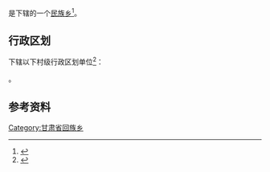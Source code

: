 {{中国乡级行政区|62/08/24/202/000}}

'''{{PAGENAMEBASE}}'''是{{PRC admin/fullname|62/08/24/202/000|3}}下辖的一个[[民族乡|民族乡]]<ref>{{PRC admin/ref sgc|{{PRC admin/parent|62/08/24/202/000}}}}</ref>。

== 行政区划 ==
{{PAGENAMEBASE}}下辖以下村级行政区划单位<ref>{{PRC admin/ref sgc|62/08/24/202/000}}</ref>：

{{PRC admin/children|62/08/24/202/000}}。

== 参考资料 ==
{{reflist}}

{{甘肃行政区划小作品}}
{{PRC admin/navcat|62/08/24/202/000}}
[[Category:甘肃省回族乡|Category:甘肃省回族乡]]